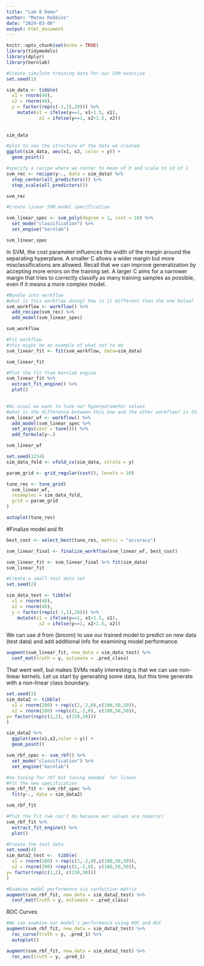 ```yaml
---
title: "Lab 8 Demo"
author: "Mateo Robbins"
date: "2024-03-06"
output: html_document
---
```


```r
knitr::opts_chunk$set(echo = TRUE)
library(tidymodels)
library(dplyr)
library(kernlab)
```


```r
#Create simulate training data for our SVM exercise
set.seed(1)

sim_data <- tibble(
  x1 = rnorm(40),
  x2 = rnorm(40),
  y = factor(rep(c(-1,1),20))) %>%
    mutate(x1 = ifelse(y==1, x1+1.5, x1),
            x2 = ifelse(y==1, x2+1.5, x2))
    
  
sim_data
```

```r
#plot to see the structure of the data we created
ggplot(sim_data, aes(x1, x2, color = y)) +
  geom_point()
```

```r
#specify a recipe where we center to mean of 0 and scale to sd of 1
svm_rec <- recipe(y~., data = sim_data) %>%
  step_center(all_predictors()) %>%
  step_scale(all_predictors())

svm_rec
```

```r
#Create linear SVM model specification

svm_linear_spec <- svm_poly(degree = 1, cost = 10) %>%
  set_mode("classification") %>%
  set_engine("kernlab")

svm_linear_spec
```

In SVM, the cost parameter influences the width of the margin around the separating hyperplane. A smaller C allows a wider margin but more misclassifications are allowed. Recall that we can improve  generalization by accepting more errors on the training set. A larger C aims for a narrower margin that tries to correctly classify as many training samples as possible, even if it means a more complex model.

```r
#Bundle into workflow
#what is this workflow doing? how is it different than the one below?
svm_workflow <- workflow() %>%
  add_recipe(svm_rec) %>%
  add_model(svm_linear_spec)

svm_workflow
```

```r
#Fit workflow
#this might be an example of what not to do
svm_linear_fit <- fit(svm_workflow, data=sim_data)

svm_linear_fit
```

```r
#Plot the fit from kernlab engine
svm_linear_fit %>%
  extract_fit_engine() %>%
  plot()
  
```


```r
#As usual we want to tune our hyperparameter values
#what is the difference between this one and the other workflow? is this one being set up to tune the grid?
svm_linear_wf <- workflow() %>%
  add_model(svm_linear_spec %>%
  set_args(cost = tune())) %>%
  add_formula(y~.)

svm_linear_wf

set.seed(1234)
sim_data_fold <- vfold_cv(sim_data, strata = y)

param_grid <- grid_regular(cost(), levels = 10)

tune_res <- tune_grid(
  svm_linear_wf,
  resamples = sim_data_fold,
  grid = param_grid
)

autoplot(tune_res)
```

#Finalize model and fit
```r
best_cost <- select_best(tune_res, metric = "accuracy")

svm_linear_final <- finalize_workflow(svm_linear_wf, best_cost)

svm_linear_fit <- svm_linear_final %>% fit(sim_data)
svm_linear_fit
```


```r
#Create a small test data set
set.seed(2)

sim_data_test <- tibble(
  x1 = rnorm(40),
  x2 = rnorm(40),
  y = factor(rep(c(-1,1),20))) %>%
    mutate(x1 = ifelse(y==1, x1+1.5, x1),
            x2 = ifelse(y==1, x2+1.5, x2))


```

We can use d from {broom} to use our trained model to predict on new data (test data) and add additional info for examining model performance. 

```r
augment(svm_linear_fit, new_data = sim_data_test) %>%
  conf_mat(truth = y, estimate = .pred_class)
```

That went well, but makes SVMs really interesting is that we can use non-linear kernels. Let us start by generating some data, but this time generate with a non-linear class boundary.

```r
set.seed(3)
sim_data2 <- tibble(
  x1 = rnorm(200) + rep(c(2,-2,0),c(100,50,50)),
  x2 = rnorm(200) +rep(c(2,-2,0), c(100,50,50)),
y= factor(rep(c(1,2), c(150,50)))
)

sim_data2 %>%
  ggplot(aes(x1,x2,color = y)) +
  geom_point()
```

```r
svm_rbf_spec <- svm_rbf() %>%
  set_mode("classification") %>%
  set_engine("kernlab")
```


```r
#no tuning for rbf but tuning needed  for linear
#Fit the new specification
svm_rbf_fit <- svm_rbf_spec %>%
  fit(y~., data = sim_data2)

svm_rbf_fit
```

```r
#Plot the fit (we can't do because our values are numeric)
svm_rbf_fit %>%
  extract_fit_engine() %>%
  plot()
```

```r
#Create the test data
set.seed(4)
sim_data2_test <-  tibble(
  x1 = rnorm(200) + rep(c(2,-2,0),c(100,50,50)),
  x2 = rnorm(200) +rep(c(2,-2,0), c(100,50,50)),
y= factor(rep(c(1,2), c(150,50)))
)
```

```r
#Examine model performance via confustion matrix
augment(svm_rbf_fit, new_data = sim_data2_test) %>%
  conf_mat(truth = y, estimate = .pred_class)
```

ROC Curves

```r
#We can examine our model's performance using ROC and AUC
augment(svm_rbf_fit, new_data = sim_data2_test) %>%
  roc_curve(truth = y, .pred_1) %>%
  autoplot()

augment(svm_rbf_fit, new_data = sim_data2_test) %>%
  roc_auc(truth = y, .pred_1)
```
